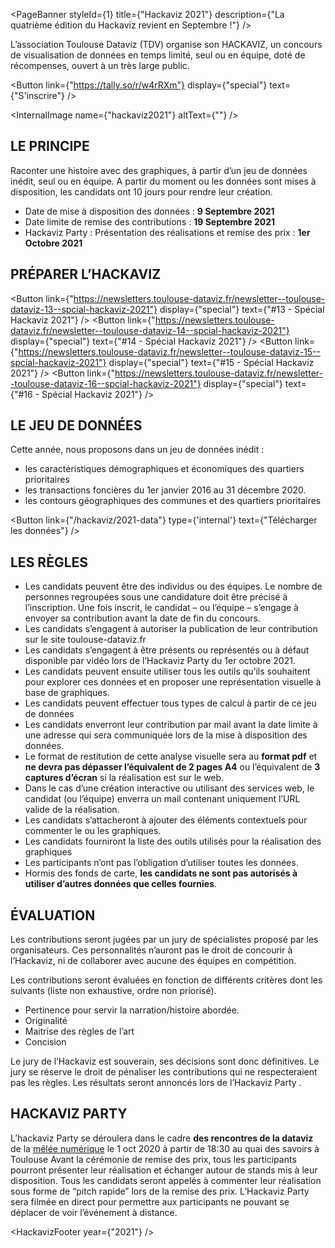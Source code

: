

<PageBanner 
  styleId={1}
  title={"Hackaviz 2021"}
  description={"La quatrième édition du Hackaviz revient en Septembre !"}
/>

<section id="one">
<div className="inner">

L’association Toulouse Dataviz (TDV) organise son HACKAVIZ, un concours de visualisation de données en temps limité, seul ou en équipe, doté de récompenses, ouvert à un très large public.

<Button
  link={"https://tally.so/r/w4rRXm"}
  display={"special"}
  text={"S'inscrire"}
/>

<InternalImage
  name={"hackaviz2021"}
  altText={""}
/>

# LE PRINCIPE
Raconter une histoire avec des graphiques, à partir d’un jeu de données inédit, seul ou en équipe.
A partir du moment ou les données sont mises à disposition, les candidats ont 10 jours pour rendre leur création.
- Date de mise à disposition des données : **9 Septembre 2021**
- Date limite de remise des contributions : **19 Septembre 2021**
- Hackaviz Party : Présentation des réalisations et remise des prix : **1er Octobre 2021**

 
# PRÉPARER L’HACKAVIZ

<Button
  link={"https://newsletters.toulouse-dataviz.fr/newsletter--toulouse-dataviz-13--spcial-hackaviz-2021"}
  display={"special"}
  text={"#13 - Spécial Hackaviz 2021"}
/>
<Button
  link={"https://newsletters.toulouse-dataviz.fr/newsletter--toulouse-dataviz-14--spcial-hackaviz-2021"}
  display={"special"}
  text={"#14 - Spécial Hackaviz 2021"}
/>
<Button
  link={"https://newsletters.toulouse-dataviz.fr/newsletter--toulouse-dataviz-15--spcial-hackaviz-2021"}
  display={"special"}
  text={"#15 - Spécial Hackaviz 2021"}
/>
<Button
  link={"https://newsletters.toulouse-dataviz.fr/newsletter--toulouse-dataviz-16--spcial-hackaviz-2021"}
  display={"special"}
  text={"#16 - Spécial Hackaviz 2021"}
/>

# LE JEU DE DONNÉES

Cette année, nous proposons dans un jeu de données inédit :
- les caractéristiques démographiques et économiques des quartiers prioritaires
- les transactions foncières du 1er janvier 2016 au 31 décembre 2020.
- les contours géographiques des communes et des quartiers prioritaires

<Button
  link={"/hackaviz/2021-data"}
  type={'internal'}
  text={"Télécharger les données"}
/>

# LES RÈGLES

- Les candidats peuvent être des individus ou des équipes. Le nombre de personnes regroupées sous une candidature doit être précisé à l’inscription. Une fois inscrit, le candidat – ou l’équipe – s’engage à envoyer sa contribution avant la date de fin du concours.
- Les candidats s’engagent à autoriser la publication de leur contribution sur le site toulouse-dataviz.fr
- Les candidats s’engagent à être présents ou représentés ou à défaut disponible par vidéo lors de l’Hackaviz Party du 1er octobre 2021.
- Les candidats peuvent ensuite utiliser tous les outils qu’ils souhaitent pour explorer ces données et en proposer une représentation visuelle à base de graphiques.
- Les candidats peuvent effectuer tous types de calcul à partir de ce jeu de données
- Les candidats enverront leur contribution par mail avant la date limite à une adresse qui sera communiquée lors de la mise à disposition des données.
- Le format de restitution de cette analyse visuelle sera au **format pdf** et **ne devra pas dépasser l’équivalent de 2 pages A4** ou l’équivalent de **3 captures d’écran** si la réalisation est sur le web.
- Dans le cas d’une création interactive ou utilisant des services web, le candidat (ou l’équipe) enverra un mail contenant uniquement l’URL valide de la réalisation.
- Les candidats s’attacheront à ajouter des éléments contextuels pour commenter le ou les graphiques.
- Les candidats fourniront la liste des outils utilisés pour la réalisation des graphiques
- Les participants n’ont pas l’obligation d’utiliser toutes les données.
- Hormis des fonds de carte, **les candidats ne sont pas autorisés à utiliser d’autres données que celles fournies**.

# ÉVALUATION

Les contributions seront jugées par un jury de spécialistes proposé par les organisateurs. Ces personnalités n’auront pas le droit de concourir à l’Hackaviz, ni de collaborer avec aucune des équipes en compétition.

Les contributions seront évaluées en fonction de différents critères dont les suivants (liste non exhaustive, ordre non priorisé).
- Pertinence pour servir la narration/histoire abordée.
- Originalité
- Maitrise des règles de l’art
- Concision

Le jury de l’Hackaviz est souverain, ses décisions sont donc définitives. Le jury se réserve le droit de pénaliser les contributions qui ne respecteraient pas les règles. Les résultats seront annoncés lors de l’Hackaviz Party .

 
# HACKAVIZ PARTY

L’hackaviz Party se déroulera dans le cadre **des rencontres de la dataviz** de la [mêlée numérique](https://www.meleenumerique.com/programme/) le 1 oct 2020 à partir de 18:30 au quai des savoirs à Toulouse
Avant la cérémonie de remise des prix, tous les participants pourront présenter leur réalisation et échanger autour de stands mis à leur disposition.
Tous les candidats seront appelés à commenter leur réalisation sous forme de “pitch rapide” lors de la remise des prix.
L’Hackaviz Party sera filmée en direct pour permettre aux participants ne pouvant se déplacer de voir l’événement à distance.

<HackavizFooter year={"2021"} />

</div>
</section>